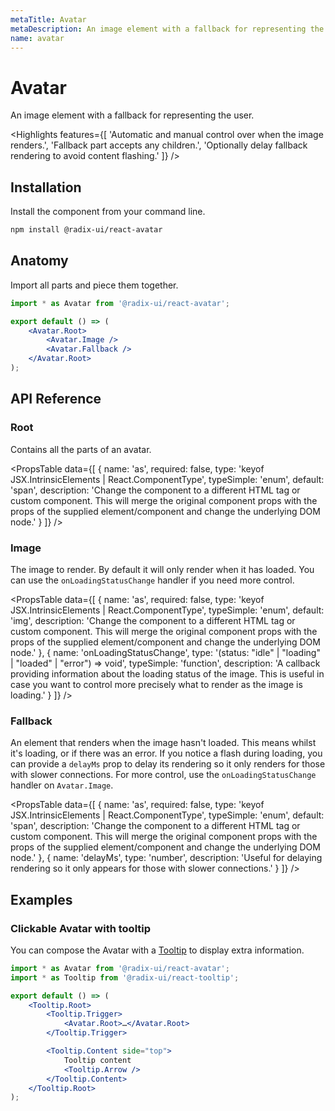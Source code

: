 ```yaml
---
metaTitle: Avatar
metaDescription: An image element with a fallback for representing the user.
name: avatar
---
```


# Avatar

<Description>An image element with a fallback for representing the user.</Description>

<Highlights
	features={[
		'Automatic and manual control over when the image renders.',
		'Fallback part accepts any children.',
		'Optionally delay fallback rendering to avoid content flashing.'
	]}
/>

## Installation

Install the component from your command line.

```bash
npm install @radix-ui/react-avatar
```

## Anatomy

Import all parts and piece them together.

```jsx
import * as Avatar from '@radix-ui/react-avatar';

export default () => (
	<Avatar.Root>
		<Avatar.Image />
		<Avatar.Fallback />
	</Avatar.Root>
);
```

## API Reference

### Root

Contains all the parts of an avatar.

<PropsTable
	data={[
		{
			name: 'as',
			required: false,
			type: 'keyof JSX.IntrinsicElements | React.ComponentType<any>',
			typeSimple: 'enum',
			default: 'span',
			description:
				'Change the component to a different HTML tag or custom component. This will merge the original component props with the props of the supplied element/component and change the underlying DOM node.'
		}
	]}
/>

### Image

The image to render. By default it will only render when it has loaded. You can use the `onLoadingStatusChange` handler if you need more control.

<PropsTable
	data={[
		{
			name: 'as',
			required: false,
			type: 'keyof JSX.IntrinsicElements | React.ComponentType<any>',
			typeSimple: 'enum',
			default: 'img',
			description:
				'Change the component to a different HTML tag or custom component. This will merge the original component props with the props of the supplied element/component and change the underlying DOM node.'
		},
		{
			name: 'onLoadingStatusChange',
			type: '(status: "idle" | "loading" | "loaded" | "error") => void',
			typeSimple: 'function',
			description:
				'A callback providing information about the loading status of the image. This is useful in case you want to control more precisely what to render as the image is loading.'
		}
	]}
/>

### Fallback

An element that renders when the image hasn't loaded. This means whilst it's loading, or if there was an error. If you notice a flash during loading, you can provide a `delayMs` prop to delay its rendering so it only renders for those with slower connections. For more control, use the `onLoadingStatusChange` handler on `Avatar.Image`.

<PropsTable
	data={[
		{
			name: 'as',
			required: false,
			type: 'keyof JSX.IntrinsicElements | React.ComponentType<any>',
			typeSimple: 'enum',
			default: 'span',
			description:
				'Change the component to a different HTML tag or custom component. This will merge the original component props with the props of the supplied element/component and change the underlying DOM node.'
		},
		{
			name: 'delayMs',
			type: 'number',
			description:
				'Useful for delaying rendering so it only appears for those with slower connections.'
		}
	]}
/>

## Examples

### Clickable Avatar with tooltip

You can compose the Avatar with a [Tooltip](/docs/primitives/components/tooltip) to display extra information.

```jsx line=2,5,6,8,10-14
import * as Avatar from '@radix-ui/react-avatar';
import * as Tooltip from '@radix-ui/react-tooltip';

export default () => (
	<Tooltip.Root>
		<Tooltip.Trigger>
			<Avatar.Root>…</Avatar.Root>
		</Tooltip.Trigger>

		<Tooltip.Content side="top">
			Tooltip content
			<Tooltip.Arrow />
		</Tooltip.Content>
	</Tooltip.Root>
);
```

